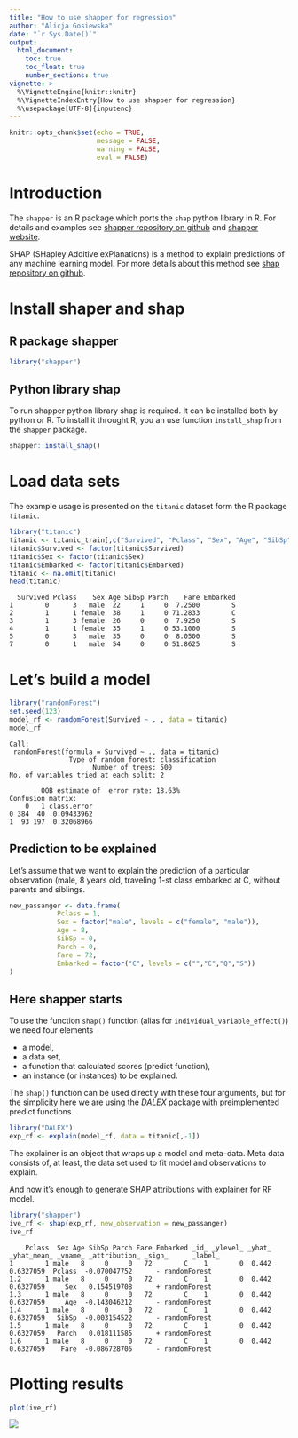 ```yaml
---
title: "How to use shapper for regression"
author: "Alicja Gosiewska"
date: "`r Sys.Date()`"
output: 
  html_document:
    toc: true
    toc_float: true
    number_sections: true
vignette: >
  %\VignetteEngine{knitr::knitr}
  %\VignetteIndexEntry{How to use shapper for regression}
  %\usepackage[UTF-8]{inputenc}
---
```


```r
knitr::opts_chunk$set(echo = TRUE,
                      message = FALSE,
                      warning = FALSE,
                      eval = FALSE)
```

# Introduction

The `shapper` is an R package which ports the `shap` python library in R. For details and examples see [shapper repository on github](https://github.com/ModelOriented/shapper) and [shapper website](https://modeloriented.github.io/shapper/).

SHAP (SHapley Additive exPlanations) is a method to explain predictions of any machine learning model. 
For more details about this method see [shap repository on github](https://github.com/slundberg/shap).

# Install shaper and shap

## R package shapper

```r
library("shapper")
```

## Python library shap

To run shapper python library shap is required. It can be installed both by python or R. To install it throught R, you an use function `install_shap` from the `shapper` package.

```r
shapper::install_shap()
```


# Load data sets

The example usage is presented on the `titanic` dataset form the R package `titanic`. 

```r
library("titanic")
titanic <- titanic_train[,c("Survived", "Pclass", "Sex", "Age", "SibSp", "Parch", "Fare", "Embarked")]
titanic$Survived <- factor(titanic$Survived)
titanic$Sex <- factor(titanic$Sex)
titanic$Embarked <- factor(titanic$Embarked)
titanic <- na.omit(titanic)
head(titanic)
```

```
  Survived Pclass    Sex Age SibSp Parch    Fare Embarked
1        0      3   male  22     1     0  7.2500        S
2        1      1 female  38     1     0 71.2833        C
3        1      3 female  26     0     0  7.9250        S
4        1      1 female  35     1     0 53.1000        S
5        0      3   male  35     0     0  8.0500        S
7        0      1   male  54     0     0 51.8625        S
```

# Let's build a model

```r
library("randomForest")
set.seed(123)
model_rf <- randomForest(Survived ~ . , data = titanic)
model_rf
```

```
Call:
 randomForest(formula = Survived ~ ., data = titanic) 
               Type of random forest: classification
                     Number of trees: 500
No. of variables tried at each split: 2

        OOB estimate of  error rate: 18.63%
Confusion matrix:
    0   1 class.error
0 384  40  0.09433962
1  93 197  0.32068966
```

## Prediction to be explained

Let's assume that we want to explain the prediction of a particular observation (male, 8 years old, traveling 1-st class embarked at C, without parents and siblings.

```r
new_passanger <- data.frame(
            Pclass = 1,
            Sex = factor("male", levels = c("female", "male")),
            Age = 8,
            SibSp = 0,
            Parch = 0,
            Fare = 72,
            Embarked = factor("C", levels = c("","C","Q","S"))
)
```




## Here shapper starts

To use the function `shap()` function (alias for `individual_variable_effect()`) we need four elements

* a model,
* a data set,
* a function that calculated scores (predict function),
* an instance (or instances) to be explained.

The `shap()` function can be used directly with these four arguments, but for the simplicity here we are using the *DALEX* package with preimplemented predict functions.


```r
library("DALEX")
exp_rf <- explain(model_rf, data = titanic[,-1])
```

The explainer is an object that wraps up a model and meta-data. Meta data consists of, at least, the data set used to fit model and observations to explain. 

And now it's enough to generate SHAP attributions with explainer for RF model.

```r
library("shapper")
ive_rf <- shap(exp_rf, new_observation = new_passanger)
ive_rf
```

```
    Pclass  Sex Age SibSp Parch Fare Embarked _id_ _ylevel_ _yhat_ _yhat_mean_ _vname_ _attribution_ _sign_      _label_
1        1 male   8     0     0   72        C    1        0  0.442   0.6327059  Pclass  -0.070047752      - randomForest
1.2      1 male   8     0     0   72        C    1        0  0.442   0.6327059     Sex   0.154519708      + randomForest
1.3      1 male   8     0     0   72        C    1        0  0.442   0.6327059     Age  -0.143046212      - randomForest
1.4      1 male   8     0     0   72        C    1        0  0.442   0.6327059   SibSp  -0.003154522      - randomForest
1.5      1 male   8     0     0   72        C    1        0  0.442   0.6327059   Parch   0.018111585      + randomForest
1.6      1 male   8     0     0   72        C    1        0  0.442   0.6327059    Fare  -0.086728705      - randomForest
```

# Plotting results

```r
plot(ive_rf)
```

![](https://github.com/ModelOriented/shapper/tree/master//materials/vignettes/regression_plot1.png)
